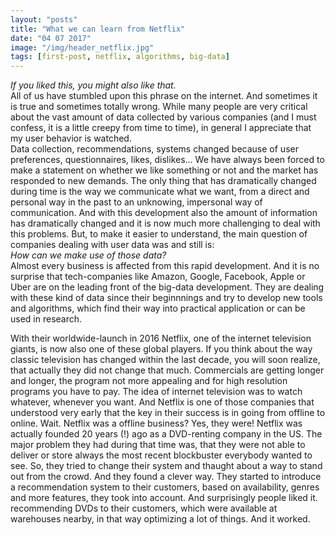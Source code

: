 ```yaml
---
layout: "posts"
title: "What we can learn from Netflix"
date: "04 07 2017"
image: "/img/header_netflix.jpg"
tags: [first-post, netflix, algorithms, big-data]
---
```


<em>If you liked this, you might also like that.</em>  
All of us have stumbled upon this phrase on the internet. And sometimes it is true and sometimes totally wrong. 
While many people are very critical about the vast amount of data collected by various companies (and I must confess, it is a little creepy from time to time), in general I appreciate that my user behavior is watched.  
Data collection, recommendations, systems changed because of user preferences, questionnaires, likes, dislikes... We have always been forced to make a statement on whether we like something or not and the market has responded to new demands. The only thing that has dramatically changed during time is the way we communicate what we want, from a direct and personal way in the past to an unknowing, impersonal way of communication. And with this development also the amount of information has dramatically changed and it is now much more challenging to deal with this problems. But, to make it easier to understand, the main question of companies dealing with user data was and still is:   
<em>How can we make use of those data?</em>  
Almost every business is affected from this rapid development. And it is no surprise that tech-companies like Amazon, Google, Facebook, Apple or Uber are on the leading front of the big-data development. They are dealing with these kind of data since their beginnnings and try to develop new tools and algorithms, which find their way into practical application or can be used in research.  

With their worldwide-launch in 2016 Netflix, one of the internet television giants, is now also one of these global players. If you think about the way classic television has changed within the last decade, you will soon realize, that actually they did not change that much. Commercials are getting longer and longer, the program not more appealing and for high resolution programs you have to pay. The idea of internet television was to watch whatever, whenever you want. And Netflix is one of those companies that understood very early that the key in their success is in going from offline to online. Wait. Netflix was a offline business? Yes, they were! 
Netflix was actually founded 20 years (!) ago as a DVD-renting company in the US. The major problem they had during that time was, that they were not able to deliver or store always the most recent blockbuster everybody wanted to see. So, they tried to change their system and thaught about a way to stand out from the crowd. And they found a clever way. They started to introduce a recommendation system to their customers, based on availability, genres and more features, they took into account. And surprisingly people liked it. recommending DVDs to their customers, which were available at warehouses nearby, in that way optimizing a lot of things. And it worked.

	

